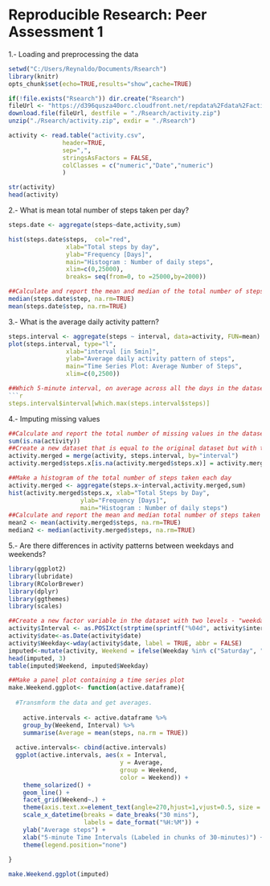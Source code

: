 Reproducible Research: Peer Assessment 1
========================================


1.- Loading and preprocessing the data
```r
setwd("C:/Users/Reynaldo/Documents/Rsearch")
library(knitr)
opts_chunk$set(echo=TRUE,results="show",cache=TRUE)

if(!file.exists("Rsearch")) dir.create("Rsearch")
fileUrl <- "https://d396qusza40orc.cloudfront.net/repdata%2Fdata%2Factivity.zip"
download.file(fileUrl, destfile = "./Rsearch/activity.zip")
unzip("./Rsearch/activity.zip", exdir = "./Rsearch")

activity <- read.table("activity.csv",
               header=TRUE,
               sep=",",
               stringsAsFactors = FALSE,
               colClasses = c("numeric","Date","numeric")
               )

str(activity)
head(activity)
```

2.- What is mean total number of steps taken per day?
```r
steps.date <- aggregate(steps~date,activity,sum)

hist(steps.date$steps, 	col="red",
				xlab="Total steps by day", 
				ylab="Frequency [Days]",
				main="Histogram : Number of daily steps",
				xlim=c(0,25000),
				breaks= seq(from=0, to =25000,by=2000))

##Calculate and report the mean and median of the total number of steps taken per day
median(steps.date$step, na.rm=TRUE)
mean(steps.date$step, na.rm=TRUE)
```
3.- What is the average daily activity pattern?
```r
steps.interval <- aggregate(steps ~ interval, data=activity, FUN=mean)
plot(steps.interval, type="l",
				xlab="interval [in 5min]", 
				ylab="Average daily activity pattern of steps",  
				main="Time Series Plot: Average Number of Steps",
				xlim=c(0,2500))	

##Which 5-minute interval, on average across all the days in the dataset, contains the maximum number of steps?
```r
steps.interval$interval[which.max(steps.interval$steps)]
```

4.- Imputing missing values
```r
##Calculate and report the total number of missing values in the dataset
sum(is.na(activity))
##Create a new dataset that is equal to the original dataset but with the missing data
activity.merged = merge(activity, steps.interval, by="interval")
activity.merged$steps.x[is.na(activity.merged$steps.x)] = activity.merged$steps.y[is.na(activity.merged$steps.x)]

##Make a histogram of the total number of steps taken each day 
activity.merged <- aggregate(steps.x~interval,activity.merged,sum)
hist(activity.merged$steps.x, xlab="Total Steps by Day", 
					ylab="Frequency [Days]",
					main="Histogram : Number of daily steps")
##Calculate and report the mean and median total number of steps taken per day
mean2 <- mean(activity.merged$steps, na.rm=TRUE)
median2 <- median(activity.merged$steps, na.rm=TRUE)
```
5.- Are there differences in activity patterns between weekdays and weekends?
```r
library(ggplot2)
library(lubridate)
library(RColorBrewer)
library(dplyr)
library(ggthemes)
library(scales)

##Create a new factor variable in the dataset with two levels - "weekday" and "weekend"
activity$Interval <- as.POSIXct(strptime(sprintf("%04d", activity$interval), "%H%M")) 
activity$date<-as.Date(activity$date)
activity$Weekday<-wday(activity$date, label = TRUE, abbr = FALSE)
imputed<-mutate(activity, Weekend = ifelse(Weekday %in% c("Saturday", "Sunday"), "Weekend", "Weekday"))
head(imputed, 3)
table(imputed$Weekend, imputed$Weekday)

##Make a panel plot containing a time series plot
make.Weekend.ggplot<- function(active.dataframe){
    
  #Transmform the data and get averages.
    
    active.intervals <- active.dataframe %>%
    group_by(Weekend, Interval) %>%
    summarise(Average = mean(steps, na.rm = TRUE))
  
  active.intervals<- cbind(active.intervals)
  ggplot(active.intervals, aes(x = Interval, 
                               y = Average, 
                               group = Weekend, 
                               color = Weekend)) +
    theme_solarized() +
    geom_line() +
    facet_grid(Weekend~.) +
    theme(axis.text.x=element_text(angle=270,hjust=1,vjust=0.5, size = 10)) + 
    scale_x_datetime(breaks = date_breaks("30 mins"),
                     labels = date_format("%H:%M")) +
    ylab("Average steps") + 
    xlab("5-minute Time Intervals (Labeled in chunks of 30-minutes)") +
    theme(legend.position="none")
  
}

make.Weekend.ggplot(imputed)
```
